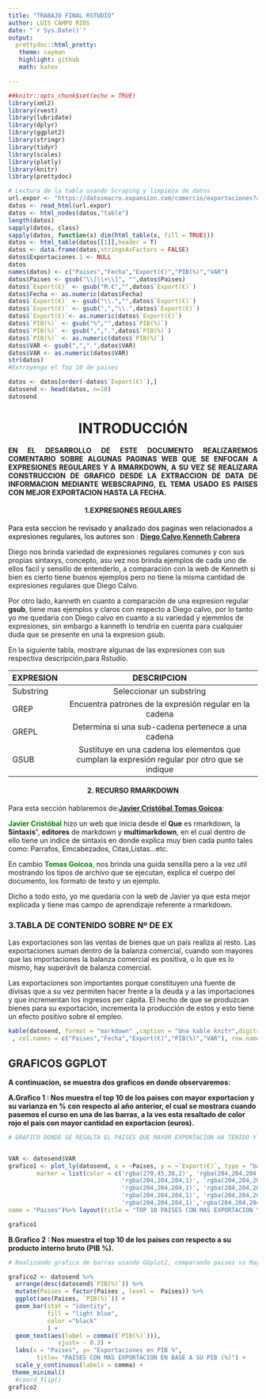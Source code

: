 ```yaml
---
title: "TRABAJO FINAL RSTUDIO"
author: LUIS CAMPO RIOS
date: "`r Sys.Date()`"
output:
  prettydoc::html_pretty:
   theme: cayman  
   highlight: github
   math: katex

---
```

```r
##knitr::opts_chunk$set(echo = TRUE)
library(xml2)
library(rvest)
library(lubridate)
library(dplyr)
library(ggplot2)
library(stringr)
library(tidyr)
library(scales)
library(plotly)
library(knitr)
library(prettydoc)

# Lectura de la tabla usando Scraping y limpieza de datos
url.expor <- "https://datosmacro.expansion.com/comercio/exportaciones?anio=2018"
datos <- read_html(url.expor)
datos <- html_nodes(datos,"table")
length(datos)
sapply(datos, class)
sapply(datos, function(x) dim(html_table(x, fill = TRUE)))
datos <- html_table(datos[[1]],header = T)
datos <- data.frame(datos,stringsAsFactors = FALSE)
datos$Exportaciones.1 <- NULL
datos
names(datos) <- c("Paises","Fecha","Export(€)","PIB(%)","VAR")
datos$Paises <- gsub("\\[\\+\\]", "",datos$Paises)
datos$`Export(€)` <- gsub("M.€","",datos$`Export(€)`)
datos$Fecha <- as.numeric(datos$Fecha)
datos$`Export(€)` <- gsub("\\.","",datos$`Export(€)`)
datos$`Export(€)` <- gsub(",","\\.",datos$`Export(€)`)
datos$`Export(€)`<- as.numeric(datos$`Export(€)`)
datos$`PIB(%)` <- gsub("%","",datos$`PIB(%)`)
datos$`PIB(%)` <- gsub(",",".",datos$`PIB(%)`)
datos$`PIB(%)` <- as.numeric(datos$`PIB(%)`)
datos$VAR <- gsub(",",".",datos$VAR)
datos$VAR <- as.numeric(datos$VAR)
str(datos)
#Extrayengo el Top 10 de paises

datos <- datos[order(-datos$`Export(€)`),]
datosend <- head(datos, n=10)
datosend

```

<center><h1>**INTRODUCCIÓN**</h1></center>

<p align="justify">**EN EL DESARROLLO DE ESTE DOCUMENTO REALIZAREMOS COMENTARIO SOBRE ALGUNAS PAGINAS WEB QUE SE ENFOCAN A EXPRESIONES REGULARES Y A RMARKDOWN, A SU VEZ SE REALIZARA CONSTRUCCION DE GRAFICO DESDE LA EXTRACCION DE DATA DE INFORMACION MEDIANTE WEBSCRAPING, EL TEMA USADO ES PAISES CON MEJOR EXPORTACION HASTA LA FECHA.**</p>

<h4><center>**1.EXPRESIONES REGULARES**</center></h4>

<span style="color:black">Para esta seccion he revisado y analizado dos paginas wen relacionados a expresiones regulares, los autores son : <span style="color:blue">[**Diego Calvo**](<http://www.diegocalvo.es/expresiones-regulares-en-r/>),<span style="color:blue">[**Kenneth Cabrera**](https://labscn-unalmed.github.io/modulo-R/slides/11_Expresiones_Regulares.html#/) 

<p>Diego nos brinda variedad de expresiones regulares comunes y con sus propias sintaxys, concepto, asu vez nos brinda ejemplos de cada uno de ellos facil y sensillo de entenderlo, a comparación con la web de Kenneth si bien es cierto tiene buenos ejemplos pero no tiene la misma cantidad de expresiones regulares que Diego Calvo.</p>

<p>Por otro lado, kanneth en cuanto a comparaciòn de una expresion regular **gsub**, tiene mas ejemplos y claros con respecto a Diego calvo, por lo tanto yo me quedaria con Diego calvo en cuanto a su variedad y ejemmlos de expresiones, sin embargo a kanneth lo tendria en cuenta para cualquier duda que se presente en una la expresion gsub.</p>

En la siguiente tabla, mostrare algunas de las expresiones con sus respectiva descripción,para Rstudio.

| EXPRESION | DESCRIPCION                                                                                   | 
| :-------  | :--------------------------------------------------------------------------------------------:| 
| Substring | Seleccionar un substring                                                                      |
| GREP      | Encuentra patrones de la expresión regular en la cadena                                       |
| GREPL     | Determina si una sub-cadena pertenece a una cadena                                            |
| GSUB      | Sustituye en una cadena los elementos que cumplan la expresión regular por otro que se indique|


<h4><center>**2. RECURSO RMARKDOWN**</center></h4>
 
Para esta sección hablaremos de:<span style="color:blue">[**Javier Cristóbal**](<https://markdown.es/sintaxis-markdown/>),<span style="color:blue">[**Tomas Goicoa**](<http://www.unavarra.es/personal/tgoicoa/ESTADISTICA_RMarkdown_tomas/basicRmarkdown/index.html#143_formatos_de_texto>):

<span style="color:Green">**Javier Cristóbal**</span> hizo un web que inicia desde el **Que** es rmarkdown, la **Sintaxis**", **editores** de markdown y **multimarkdown**, en el cual dentro de ello tiene un indice de sintaxis en donde explica muy bien cada punto tales como: Parrafos, Emcabezados, Citas,Listas...etc.

En cambio <span style="color:Green">**Tomas Goicoa**</span>, nos brinda una guida sensilla pero a la vez util mostrando los tipos de archivo que se ejecutan, explica el cuerpo del documento, los formato de texto y un ejemplo.

Dicho a todo esto, yo me quedaria con la web de Javier ya que esta mejor explicada y tiene mas campo de aprendizaje referente a rmarkdown.


<h3>**3.TABLA DE CONTENIDO SOBRE Nº DE EX**</h3>

Las exportaciones son las ventas de bienes que un país realiza al resto. Las exportaciones suman dentro de la balanza comercial, cuando son mayores que las importaciones la balanza comercial es positiva, o lo que es lo mismo, hay superávit de balanza comercial.

Las exportaciones son importantes porque constituyen una fuente de divisas que a su vez permiten hacer frente a la deuda y a las importaciones y que incrementan los ingresos per cápita. El hecho de que se produzcan bienes para su exportación, incrementa la producción de estos y esto tiene un efecto positivo sobre el empleo.
```r
kable(datosend, format = "markdown" ,caption = "Una kable knitr",digits = 3
 , col.names = c("Paises","Fecha","Export(€)","PIB(%)","VAR"), row.names = TRUE)
```

## GRAFICOS GGPLOT

**A continuacion, se muestra dos graficos en donde observaremos:**

**A.Grafico 1 : Nos muestra el top 10 de los paises con mayor exportacion y su varianza en % con respecto al año anterior, el cual se mostrara cuando pasemos el curso en una de las barras, a la ves esta resaltado de color rojo el pais con mayor cantidad en exportacion (euros).**

```r
# GRAFICO DONDE SE RESALTA EL PAISES QUE MAYOR EXPORTACION HA TENIDO Y SU VARIACION EN %


VAR <- datosend$VAR
grafico1 <- plot_ly(datosend, x = ~Paises, y = ~`Export(€)`, type = "bar", text =VAR,
        marker = list(color = c('rgba(270,45,38,2)', 'rgba(204,204,204,1)',
                                'rgba(204,204,204,1)', 'rgba(204,204,204,1)',
                                'rgba(204,204,204,1)', 'rgba(204,204,204,1)',
                                'rgba(204,204,204,1)', 'rgba(204,204,204,1)',
                                'rgba(204,204,204,1)','rgba(204,204,204,1)')),
name = "Paises")%>% layout(title = "TOP 10 PAISES CON MAS EXPORTACION Y VARIANZA")

grafico1

```

**B.Grafico 2 : Nos muestra  el top 10 de los paises con respecto a su producto interno bruto (PIB %).**

```r

# Realizando grafico de barras usando GGplot2, comparando paises vs Mayor PIB

grafico2 <- datosend %>%
  arrange(desc(datosend$`PIB(%)`)) %>%
  mutate(Paises = factor(Paises , level =  Paises)) %>%
  ggplot(aes(Paises, `PIB(%)`)) + 
  geom_bar(stat = "identity",
           fill = "light blue",
           color ="black"
           ) + 
  geom_text(aes(label = comma((`PIB(%)`))),
              vjust= - 0.3) +
  labs(x = "Paises", y= "Exportaciones en PIB %",
        title= "PAISES CON MAS EXPORTACION EN BASE A SU PIB (%)") +
  scale_y_continuous(labels = comma) +
 theme_minimal()
  #coord_flip()
grafico2 
```
